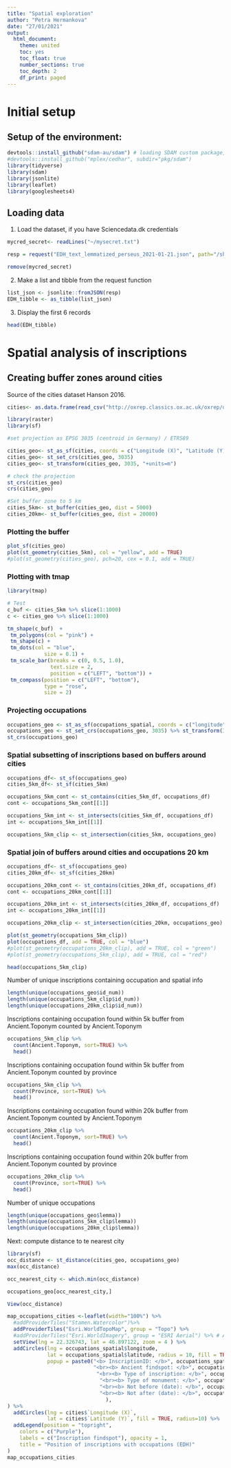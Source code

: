 ```yaml
---
title: "Spatial exploration"
author: "Petra Hermankova"
date: "27/01/2021"
output:
  html_document:
    theme: united
    toc: yes
    toc_float: true
    number_sections: true
    toc_depth: 2
    df_print: paged
---
```


# Initial setup

## Setup of the environment:

```r
devtools::install_github("sdam-au/sdam") # loading SDAM custom package, if not working try devtools::install_github("mplex/cedhar", subdir="pkg/sdam")
#devtools::install_github("mplex/cedhar", subdir="pkg/sdam")
library(tidyverse)
library(sdam)
library(jsonlite)
library(leaflet)
library(googlesheets4)
```

## Loading data
1. Load the dataset, if you have Sciencedata.dk credentials

```r
mycred_secret<- readLines("~/mysecret.txt")
```

```r
resp = request("EDH_text_lemmatized_perseus_2021-01-21.json", path="/sharingin/648597@au.dk/SDAM_root/SDAM_data/EDH/public", method="GET", cred=mycred_secret)
```

```r
remove(mycred_secret)
```

2. Make a list and tibble from the request function
```r
list_json <- jsonlite::fromJSON(resp)
EDH_tibble <- as_tibble(list_json)
```

3. Display the first 6 records
```r
head(EDH_tibble)
```


# Spatial analysis of inscriptions

## Creating buffer zones around cities 
Source of the cities dataset Hanson 2016.
```r
cities<- as.data.frame(read_csv("http://oxrep.classics.ox.ac.uk/oxrep/docs/Hanson2016/Hanson2016_Cities_OxREP.csv"))
```

```r
library(raster)
library(sf)

#set projection as EPSG 3035 (centroid in Germany) / ETRS89

cities_geo<- st_as_sf(cities, coords = c("Longitude (X)", "Latitude (Y)"))
cities_geo<- st_set_crs(cities_geo, 3035) 
cities_geo<- st_transform(cities_geo, 3035, "+units=m")

# check the projection
st_crs(cities_geo)
crs(cities_geo)

#Set buffer zone to 5 km
cities_5km<- st_buffer(cities_geo, dist = 5000)
cities_20km<- st_buffer(cities_geo, dist = 20000)

```
### Plotting the buffer
```r
plot_sf(cities_geo)
plot(st_geometry(cities_5km), col = "yellow", add = TRUE)
#plot(st_geometry(cities_geo), pch=20, cex = 0.1, add = TRUE)
```

### Plotting with tmap
```r
library(tmap)

# Test
c_buf <- cities_5km %>% slice(1:1000)
c <- cities_geo %>% slice(1:1000)

tm_shape(c_buf)  +
 tm_polygons(col = "pink") +
 tm_shape(c) +
 tm_dots(col = "blue",
            size = 0.1) +
 tm_scale_bar(breaks = c(0, 0.5, 1.0),
              text.size = 2,
              position = c("LEFT", "bottom")) +
 tm_compass(position = c("LEFT", "bottom"),
            type = "rose",
            size = 2)
```

### Projecting occupations
```r
occupations_geo <- st_as_sf(occupations_spatial, coords = c("longitude", "latitude"))
occupations_geo <- st_set_crs(occupations_geo, 3035) %>% st_transform(3035, "+units=m")
st_crs(occupations_geo)
```


### Spatial subsetting of inscriptions based on buffers around cities

```r
occupations_df<- st_sf(occupations_geo)
cities_5km_df<- st_sf(cities_5km)

occupations_5km_cont <- st_contains(cities_5km_df, occupations_df)
cont <- occupations_5km_cont[[1]]

occupations_5km_int <- st_intersects(cities_5km_df, occupations_df)
int <- occupations_5km_int[[1]]

occupations_5km_clip <- st_intersection(cities_5km, occupations_geo)
```
### Spatial join of buffers around cities and occupations 20 km
```r
occupations_df<- st_sf(occupations_geo)
cities_20km_df<- st_sf(cities_20km)

occupations_20km_cont <- st_contains(cities_20km_df, occupations_df)
cont <- occupations_20km_cont[[1]]

occupations_20km_int <- st_intersects(cities_20km_df, occupations_df)
int <- occupations_20km_int[[1]]

occupations_20km_clip <- st_intersection(cities_20km, occupations_geo)
```

```r
plot(st_geometry(occupations_5km_clip))
plot(occupations_df, add = TRUE, col = "blue")
#plot(st_geometry(occupations_20km_clip), add = TRUE, col = "green")
#plot(st_geometry(occupations_5km_clip), add = TRUE, col = "red")
```
```r
head(occupations_5km_clip)
```
Number of unique inscriptions containing occupation and spatial info
```r
length(unique(occupations_geo$id_num))
length(unique(occupations_5km_clip$id_num))
length(unique(occupations_20km_clip$id_num))
```

Inscriptions containing occupation found within 5k buffer from Ancient.Toponym counted by Ancient.Toponym
```r
occupations_5km_clip %>% 
  count(Ancient.Toponym, sort=TRUE) %>% 
  head()
```

Inscriptions containing occupation found within 5k buffer from Ancient.Toponym counted by province
```r
occupations_5km_clip %>% 
  count(Province, sort=TRUE) %>% 
  head()
```

Inscriptions containing occupation found within 20k buffer from Ancient.Toponym counted by Ancient.Toponym
```r
occupations_20km_clip %>% 
  count(Ancient.Toponym, sort=TRUE) %>% 
  head()
```

Inscriptions containing occupation found within 20k buffer from Ancient.Toponym counted by province
```r
occupations_20km_clip %>% 
  count(Province, sort=TRUE) %>% 
  head()
```

Number of unique occupations
```r
length(unique(occupations_geo$lemma))
length(unique(occupations_5km_clip$lemma))
length(unique(occupations_20km_clip$lemma))
```


Next:
compute distance to te nearest city

```r
library(sf)
occ_distance <- st_distance(cities_geo, occupations_geo)
max(occ_distance)

occ_nearest_city <- which.min(occ_distance)

occupations_geo[occ_nearest_city,]
```


```r
View(occ_distance)
```





```r
map_occupations_cities <-leaflet(width="100%") %>%
  #addProviderTiles("Stamen.Watercolor")%>% 
  addProviderTiles("Esri.WorldTopoMap", group = "Topo") %>%
  #addProviderTiles("Esri.WorldImagery", group = "ESRI Aerial") %>% # Add CartoDB map tiles
  setView(lng = 22.326743, lat = 46.897122, zoom = 4 ) %>%
  addCircles(lng = occupations_spatial$longitude, 
             lat = occupations_spatial$latitude, radius = 10, fill = TRUE, color= "purple" , fillColor = "purple",
             popup = paste0("<b> InscriptionID: </b>", occupations_spatial$id_num, 
                            "<br><b> Ancient findspot: </b>", occupations_spatial$findspot_ancient_clean,
                             "<br><b> Type of inscription: </b>", occupations_spatial$type_of_inscription_clean,
                              "<br><b> Type of monument: </b>", occupations_spatial$type_of_monument_clean,
                              "<br><b> Not before (date): </b>", occupations_spatial$not_before,
                              "<br><b> Not after (date): </b>", occupations_spatial$not_after
                                ),
) %>% 
  addCircles(lng = cities$`Longitude (X)`, 
             lat = cities$`Latitude (Y)`, fill = TRUE, radius=10) %>% 
  addLegend(position = "topright",
    colors = c("Purple"),
    labels = c("Inscription findspot"), opacity = 1,
    title = "Position of inscriptions with occupations (EDH)" 
)
map_occupations_cities
```

